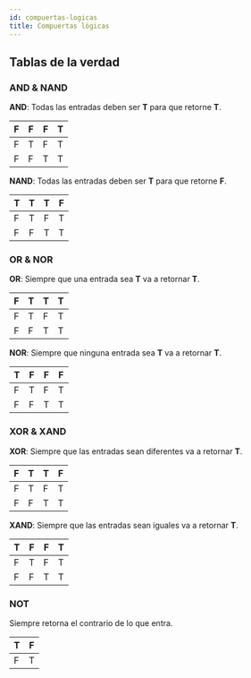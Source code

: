 ```yaml
---
id: compuertas-logicas
title: Compuertas lógicas
---
```


## Tablas de la verdad
### AND & NAND

**AND**:
Todas las entradas deben ser **T** para que retorne **T**.

| F | F | F | T |
|---|---|---|---|
| F | T | F | T |
| F | F | T | T |

**NAND**:
Todas las entradas deben ser **T** para que retorne **F**.

| T | T | T | F |
|---|---|---|---|
| F | T | F | T |
| F | F | T | T |


### OR & NOR

**OR**:
Siempre que una entrada sea **T** va a retornar **T**.

| F | T | T | T |
|---|---|---|---|
| F | T | F | T |
| F | F | T | T |

**NOR**:
Siempre que ninguna entrada sea **T** va a retornar **T**.

| T | F | F | F |
|---|---|---|---|
| F | T | F | T |
| F | F | T | T |

### XOR & XAND
**XOR**: 
Siempre que las entradas sean diferentes va a retornar **T**.

| F | T | T | F |
|---|---|---|---|
| F | T | F | T |
| F | F | T | T |

**XAND**: 
Siempre que las entradas sean iguales va a retornar **T**.

| T | F | F | T |
|---|---|---|---|
| F | T | F | T |
| F | F | T | T |

### NOT 
Siempre retorna el contrario de lo que entra.

| T | F |
|---|---|
| F | T |

